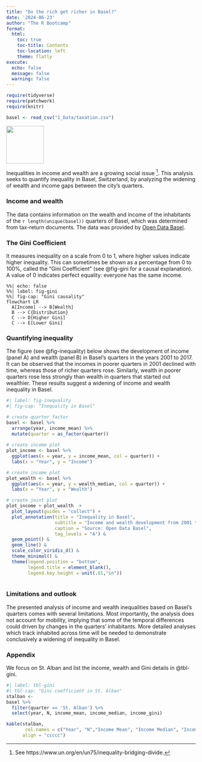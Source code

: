 ```yaml
---
title: "Do the rich get richer in Basel?"
date: '2024-06-23'
author: "The R Bootcamp"
format: 
  html: 
    toc: true
    toc-title: Contents
    toc-location: left
    theme: flatly
execute: 
  echo: false
  message: false
  warning: false
---
```


```r
require(tidyverse)
require(patchwork)
require(knitr)

basel <- read_csv("1_Data/taxation.csv")
```


![](https://therbootcamp.github.io/DataViz_2024Bern/_sessions/welcome/image/basel_open_data.png){width="100" fig-align="right" position=absolute top=0}



Inequalities in income and wealth are a growing social issue ^[See https://www.un.org/en/un75/inequality-bridging-divide.]. This analysis seeks to quantify inequality in Basel, Switzerland, by analyzing the widening of wealth and income gaps between the city's quarters.    

### Income and wealth

The data contains information on the wealth and income of the inhabitants of the `r length(unique(basel))` quarters of Basel, which was determined from tax-return documents. The data was provided by [Open Data Basel](https://www.opendata.bs.ch/). 

### The Gini Coefficient

It measures inequality on a scale from 0 to 1, where higher values indicate higher inequality. This can sometimes be shown as a percentage from 0 to 100%, called the “Gini Coefficient” (see @fig-gini for a causal explanation). A value of 0 indicates perfect equality: everyone has the same income.

```mermaid
%%| echo: false
%%| label: fig-gini
%%| fig-cap: "Gini causality"
flowchart LR
  A[Income] --> B[Wealth]
  B --> C{Distribution}
  C --> D[Higher Gini]
  C --> E[Lower Gini]
```

### Quantifying inequality

The figure (see @fig-inequality) below shows the development of income (panel A) and wealth (panel B) in Basel's quarters in the years 2001 to 2017. It can be observed that the incomes in poorer quarters in 2001 declined with time, whereas those of richer quarters rose. Similarly, wealth in poorer quarters rose less strongly than wealth in quarters that started out wealthier. These results suggest a widening of income and wealth inequality in Basel.    

```r
#| label: fig-inequality
#| fig-cap: "Inequality in Basel"

# create quarter factor
basel <- basel %>%
  arrange(year, income_mean) %>% 
  mutate(quarter = as_factor(quarter)) 
  
# create income plot
plot_income <- basel %>% 
  ggplot(aes(x = year, y = income_mean, col = quarter)) +
  labs(x = "Year", y = "Income")

# create income plot
plot_wealth <- basel %>%
  ggplot(aes(x = year, y = wealth_median, col = quarter)) +
  labs(x = "Year", y = "Wealth")

# create joint plot
plot_income + plot_wealth  + 
  plot_layout(guides = "collect") +
  plot_annotation(title = "Inequality in Basel",
                  subtitle = "Income and wealth development from 2001 to 2017",
                  caption = "Source: Open Data Basel",
                  tag_levels = "A") & 
  geom_point() & 
  geom_line() &
  scale_color_viridis_d() &
  theme_minimal() &
  theme(legend.position = "bottom",
        legend.title = element_blank(),
        legend.key.height = unit(.01,"in"))
  
```

### Limitations and outlook

The presented analysis of income and wealth inequalities based on Basel's quarters comes with several limitations. Most importantly, the analysis does not account for mobility, implying that some of the temporal differences could driven by changes in the quarters' inhabitants. More detailed analyses which track inhabited across time will be needed to  demonstrate conclusively a widening of inequality in Basel. 

### Appendix

We focus on St. Alban and list the income, wealth and Gini details in @tbl-gini.

```r
#| label: tbl-gini
#| tbl-cap: "Gini coefficient in St. Alban"
stalban <- 
basel %>%
  filter(quarter == 'St. Alban') %>%
  select(year, N, income_mean, income_median, income_gini)

kable(stalban,
       col.names = c("Year", "N","Income Mean", "Income Median", "Income Gini"),
      align = "ccccc")
```


